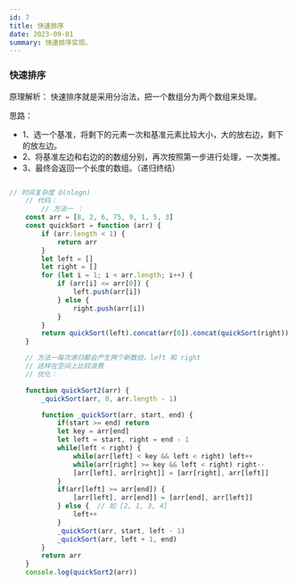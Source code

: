 ```yaml
---
id: 7
title: 快速排序
date: 2023-09-01
summary: 快速排序实现。
---
```

### 快速排序
原理解析：
    快速排序就是采用分治法，把一个数组分为两个数组来处理。

思路：
- 1、选一个基准，将剩下的元素一次和基准元素比较大小，大的放右边，剩下的放左边。
- 2、将基准左边和右边的的数组分别，再次按照第一步进行处理，一次类推。
- 3、最终会返回一个长度的数组。（递归终结）

```javascript

// 时间复杂度 O(nlogn)
    // 代码：
        // 方法一 ：
    const arr = [8, 2, 6, 75, 9, 1, 5, 3]
    const quickSort = function (arr) {
        if (arr.length < 1) {
            return arr
        }
        let left = []
        let right = []
        for (let i = 1; i < arr.length; i++) {
            if (arr[i] <= arr[0]) {
                left.push(arr[i])
            } else {
                right.push(arr[i])
            }
        }
        return quickSort(left).concat(arr[0]).concat(quickSort(right))
    }

    // 方法一每次递归都会产生两个新数组，left 和 right
    // 这样在空间上比较浪费
    // 优化：

    function quickSort2(arr) {
        _quickSort(arr, 0, arr.length - 1)

        function _quickSort(arr, start, end) {
            if(start >= end) return
            let key = arr[end]
            let left = start, right = end - 1
            while(left < right) {
                while(arr[left] < key && left < right) left++
                while(arr[right] >= key && left < right) right--
                [arr[left], arr[right]] = [arr[right], arr[left]]
            }
            if(arr[left] >= arr[end]) {
                [arr[left], arr[end]] = [arr[end], arr[left]]
            } else {  // 如 [2, 1, 3, 4]
                left++
            }
            _quickSort(arr, start, left - 1)
            _quickSort(arr, left + 1, end)
        }
        return arr
    }
    console.log(quickSort2(arr))

```